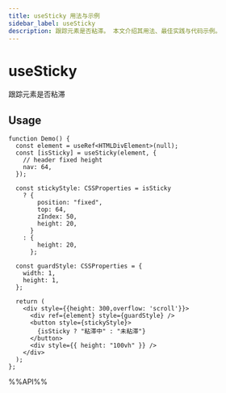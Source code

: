 ```yaml
---
title: useSticky 用法与示例
sidebar_label: useSticky
description: 跟踪元素是否粘滞。 本文介绍其用法、最佳实践与代码示例。
---
```

# useSticky

跟踪元素是否粘滞

## Usage

```tsx live
function Demo() {
  const element = useRef<HTMLDivElement>(null);
  const [isSticky] = useSticky(element, {
    // header fixed height
    nav: 64,
  });

  const stickyStyle: CSSProperties = isSticky
    ? {
        position: "fixed",
        top: 64,
        zIndex: 50,
        height: 20,
      }
    : {
        height: 20,
      };

  const guardStyle: CSSProperties = {
    width: 1,
    height: 1,
  };

  return (
    <div style={{height: 300,overflow: 'scroll'}}>
      <div ref={element} style={guardStyle} />
      <button style={stickyStyle}>
        {isSticky ? "粘滞中" : "未粘滞"}
      </button>
      <div style={{ height: "100vh" }} />
    </div>
  );
};
```

%%API%%